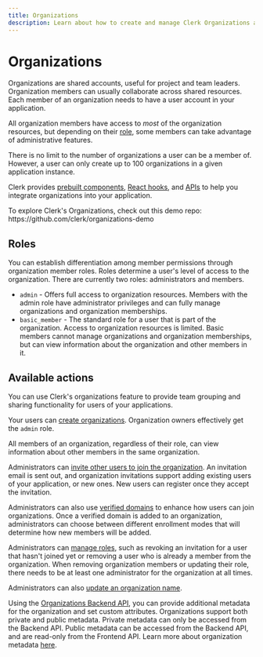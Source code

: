 ```yaml
---
title: Organizations
description: Learn about how to create and manage Clerk Organizations and their members.
---
```


# Organizations

Organizations are shared accounts, useful for project and team leaders. Organization members can usually collaborate across shared resources. Each member of an organization needs to have a user account in your application. 

All organization members have access to *most* of the organization resources, but depending on their [role](#roles), some members can take advantage of administrative features.

There is no limit to the number of organizations a user can be a member of. However, a user can only create up to 100 organizations in a given application instance.

Clerk provides [prebuilt components](/docs/components/overview), [React hooks](/docs/references/react/use-organization), and [APIs](/docs/references/javascript/organization/organization) to help you integrate organizations into your application.

<Callout type="info">
  To explore Clerk's Organizations, check out this demo repo:
  https://github.com/clerk/organizations-demo
</Callout>

## Roles 

You can establish differentiation among member permissions through organization member roles. Roles determine a user's level of access to the organization. There are currently two roles: administrators and members.

- `admin` - Offers full access to organization resources. Members with the admin role have administrator privileges and can fully manage organizations and organization memberships.
- `basic_member` - The standard role for a user that is part of the organization. Access to organization resources is limited. Basic members cannot manage organizations and organization memberships, but can view information about the organization and other members in it.

## Available actions

You can use Clerk's organizations feature to provide team grouping and sharing functionality for users of your applications.

Your users can [create organizations](/docs/organizations/creating-organizations). Organization owners effectively get the `admin` role.

All members of an organization, regardless of their role, can view information about other members in the same organization.

Administrators can [invite other users to join the organization](/docs/organizations/inviting-users). An invitation email is sent out, and organization invitations support adding existing users of your application, or new ones. New users can register once they accept the invitation.

Administrators can also use [verified domains](/docs/organizations/verified-domains) to enhance how users can join organizations. Once a verified domain is added to an organization, administrators can choose between different enrollment modes that will determine how new members will be added.

Administrators can [manage roles](/docs/organizations/managing-roles), such as revoking an invitation for a user that hasn't joined yet or removing a user who is already a member from the organization. When removing organization members or updating their role, there needs to be at least one administrator for the organization at all times.

Administrators can also [update an organization name](/docs/organizations/updating-organizations).

Using the [Organizations Backend API](https://clerk.com/docs/reference/backend-api/tag/Organizations), you can provide additional metadata for the organization and set custom attributes. Organizations support both private and public metadata. Private metadata can only be accessed from the Backend API. Public metadata can be accessed from the Backend API, and are read-only from the Frontend API. Learn more about organization metadata [here](/docs/organizations/metadata).

